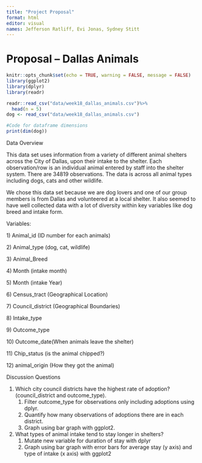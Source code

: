 ```yaml
---
title: "Project Proposal"
format: html
editor: visual
names: Jefferson Ratliff, Evi Jonas, Sydney Stitt
---
```


# Proposal -- Dallas Animals

```r
knitr::opts_chunk$set(echo = TRUE, warning = FALSE, message = FALSE)
library(ggplot2)
library(dplyr)
library(readr)
```

```r
readr::read_csv("data/week18_dallas_animals.csv")%>%
  head(n = 5)
dog <- read_csv("data/week18_dallas_animals.csv")
```

```r
#Code for dataframe dimensions
print(dim(dog))
```

Data Overview

This data set uses information from a variety of different animal shelters across the City of Dallas, upon their intake to the shelter. Each observation/row is an individual animal entered by staff into the shelter system. There are 34819 observations. The data is across all animal types including dogs, cats and other wildlife.

We chose this data set because we are dog lovers and one of our group members is from Dallas and volunteered at a local shelter. It also seemed to have well collected data with a lot of diversity within key variables like dog breed and intake form.

Variables:

1\) Animal_id (ID number for each animals)

2\) Animal_type (dog, cat, wildlife)

3\) Animal_Breed

4\) Month (intake month)

5\) Month (intake Year)

6\) Census_tract (Geographical Location)

7\) Council_district (Geographical Boundaries)

8\) Intake_type

9\) Outcome_type

10\) Outcome_date(When animals leave the shelter)

11\) Chip_status (is the animal chipped?)

12\) animal_origin (How they got the animal)

Discussion Questions

1.  Which city council districts have the highest rate of adoption? (council_district and outcome_type).
    1.  Filter outcome_type for observations only including adoptions using dplyr.
    2.  Quantify how many observations of adoptions there are in each district.
    3.  Graph using bar graph with ggplot2.
2.  What types of animal intake tend to stay longer in shelters?
    1.  Mutate new variable for duration of stay with dplyr
    2.  Graph using bar graph with error bars for average stay (y axis) and type of intake (x axis) with ggplot2
